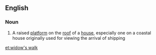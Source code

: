 ==English==

===Noun===
{{wikipedia}}
{{en-noun|sg=[[widow]]'s [[walk]]}}

#{{US}} A raised [[platform]] on the [[roof]] of a [[house]], especially one on a coastal house originally used for viewing the arrival of shipping

[[et:widow's walk]]